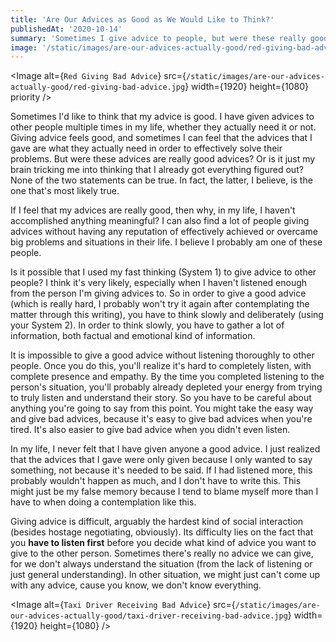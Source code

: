 ```yaml
---
title: 'Are Our Advices as Good as We Would Like to Think?'
publishedAt: '2020-10-14'
summary: 'Sometimes I give advice to people, but were these really good advices? Or is it just my brain tricking me into thinking that I got everything figured out?'
image: '/static/images/are-our-advices-actually-good/red-giving-bad-advice.jpg'
---
```


<Image
  alt={`Red Giving Bad Advice`}
  src={`/static/images/are-our-advices-actually-good/red-giving-bad-advice.jpg`}
  width={1920}
  height={1080}
  priority
/>

Sometimes I'd like to think that my advice is good. I have given advices to other people multiple times in my life, whether they actually need it or not. Giving advice feels good, and sometimes I can feel that the advices that I gave are what they actually need in order to effectively solve their problems. But were these advices are really good advices? Or is it just my brain tricking me into thinking that I already got everything figured out? None of the two statements can be true. In fact, the latter, I believe, is the one that's most likely true.

If I feel that my advices are really good, then why, in my life, I haven't accomplished anything meaningful? I can also find a lot of people giving advices without having any reputation of effectively achieved or overcame big problems and situations in their life. I believe I probably am one of these people.

Is it possible that I used my fast thinking (System 1) to give advice to other people? I think it's very likely, especially when I haven't listened enough from the person I'm giving advices to.
So in order to give a good advice (which is really hard, I probably won't try it again after contemplating the matter through this writing), you have to think slowly and deliberately (using your System 2). In order to think slowly, you have to gather a lot of information, both factual and emotional kind of information.

It is impossible to give a good advice without listening thoroughly to other people. Once you do this, you'll realize it's hard to completely listen, with complete presence and empathy. By the time you completed listening to the person's situation, you'll probably already depleted your energy from trying to truly listen and understand their story. So you have to be careful about anything you're going to say from this point. You might take the easy way and give bad advices, because it's easy to give bad advices when you're tired. It's also easier to give bad advice when you didn't even listen.

In my life, I never felt that I have given anyone a good advice. I just realized that the advices that I gave were only given because I only wanted to say something, not because it's needed to be said. If I had listened more, this probably wouldn't happen as much, and I don't have to write this. This might just be my false memory because I tend to blame myself more than I have to when doing a contemplation like this.

Giving advice is difficult, arguably the hardest kind of social interaction (besides hostage negotiating, obviously). Its difficulty lies on the fact that you **have to listen first** before you decide what kind of advice you want to give to the other person. Sometimes there's really no advice we can give, for we don't always understand the situation (from the lack of listening or just general understanding). In other situation, we might just can't come up with any advice, cause you know, we don't know everything.

<Image
  alt={`Taxi Driver Receiving Bad Advice`}
  src={`/static/images/are-our-advices-actually-good/taxi-driver-receiving-bad-advice.jpg`}
  width={1920}
  height={1080}
/>

